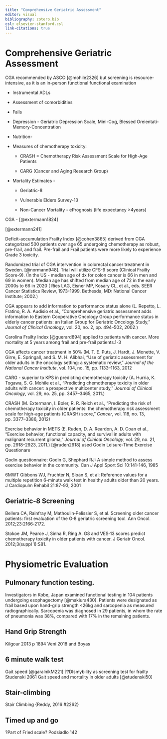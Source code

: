 ```yaml
---
title: "Comprehensive Geriatric Assessment"
editor: visual
bibliography: zotero.bib
csl: elsevier-stanford.csl
link-citations: true
---
```


# Comprehensive Geriatric Assessment

CGA recommended by ASCO [@mohile2326] but screening is resource-intensive, as it is an in-person functional functional examination

-   Instrumental ADLs

-   Assessment of comorbidities

-   Falls

-   Depression - Geriatric Depression Scale, Mini-Cog, Blessed Oreientati-Memory-Concentration

-   Nutrition-

-   Measures of chemotherapy toxicity:

    -   CRASH = Chemotherapy Risk Assessment Scale for High-Age Patients

    -   CARG (Cancer and Aging Research Group)

-   Mortality Estimates -

    -   Geriatric-8

    -   Vulnerable Elders Survey-13

    -   Non-Cancer Mortality - ePrognosis (life expectancy \>4years)

CGA - [@extermann1824]

[@extermann241]

Deficit-accumulation Frailty Index [@cohen3865] derived from CGA categorized 500 patients over age 65 undergoing chemotherapy as robust, pre-frail, and frail. Pre-frail and Frail patients were more likely to experience Grade 3 toxicity.

Randomized trial of CGA intervention in colorectal cancer treatment in Sweden. [@normann948]. Trial will utilize CFS-9 score (Clinical Frailty Score-9). (In the US - median age of dx for colon cancer is 66 in men and 69 in women). Median age has shifted from median age of 72 in the early 2000s to 66 in 2020 ( Ries LAG, Eisner MP, Kosary CL, et al., eds. SEER Cancer Statistics Review, 1973-1999. Bethesda, MD: National Cancer Institute; 2002.)

CGA appears to add information to performance status alone (L. Repetto, L. Fratino, R. A. Audisio et al., "Comprehensive geriatric assessment adds information to Eastern Cooperative Oncology Group performance status in elderly cancer patients: an Italian Group for Geriatric Oncology Study," *Journal of Clinical Oncology*, vol. 20, no. 2, pp. 494--502, 2002.)

Carolina Frailty Index [@guerard894] applied to patients with cancer. More mortality at 5 years among frail and pre-frail patients.1-3

CGA affects cancer treatment in 50% (M. T. E. Puts, J. Hardt, J. Monette, V. Girre, E. Springall, and S. M. H. Alibhai, "Use of geriatric assessment for older adults in the oncology setting: a systematic review," *Journal of the National Cancer Institute*, vol. 104, no. 15, pp. 1133--1163, 2012

CARG - superior to KPS in predicting chemotherapy toxicity (A. Hurria, K. Togawa, S. G. Mohile et al., "Predicting chemotherapy toxicity in older adults with cancer: a prospective multicenter study," *Journal of Clinical Oncology*, vol. 29, no. 25, pp. 3457--3465, 2011.)

CRASH (M. Extermann, I. Boler, R. R. Reich et al., "Predicting the risk of chemotherapy toxicity in older patients: the chemotherapy risk assessment scale for high-age patients (CRASH) score," *Cancer*, vol. 118, no. 13, pp. 3377--3386, 2012)

Exercise behavior in METS (E. Ruden, D. A. Reardon, A. D. Coan et al., "Exercise behavior, functional capacity, and survival in adults with malignant recurrent glioma," *Journal of Clinical Oncology*, vol. 29, no. 21, pp. 2918--2923, 2011.) [@ruden2918] used Godin Leisure-Time Exercise Questionare

Godin questionnaire: Godin G, Shephard RJ: A simple method to assess exercise behavior in the community. Can J Appl Sport Sci 10:141-146, 1985

6MWT Gibbons WJ, Fruchter N, Sloan S, et al: Reference values for a multiple repetition 6-minute walk test in healthy adults older than 20 years. J Cardiopulm Rehabil 21:87-93, 2001

## Geriatric-8 Screening

Bellera CA, Rainfray M, Mathoulin‐Pelissier S, et al. Screening older cancer patients: first evaluation of the G‐8 geriatric screening tool. Ann Oncol. 2012;23:2166‐2172.

Stokoe JM, Pearce J, Sinha R, Ring A. G8 and VES‐13 scores predict chemotherapy toxicity in older patients with cancer. J Geriatr Oncol. 2012;3(suppl 1):S81.

# Physiometric Evaluation

## Pulmonary function testing.

Investigators in Kobe, Japan examined functional testing in 104 patients undergoing esophagectomy [@makiura430]. Patients were designated as frail based upon hand-grip strength \<26kg and sarcopenia as measured radiographically. Sarcopenia was diagnosed in 29 patients, in whom the rate of pneumonia was 38%, compared with 17% in the remaining patients.

## Hand Grip Strength

Kilgour 2013 p 1894 Veni 2018 and Boyas

## 6 minute walk test

Gait speed [@garalnikM221] ??DIsmybility as screening test for frailty Studenski 2061 Gait speed and mortality in older adults [@studenski50]

## Stair-climbing

Stair Climbing {Reddy, 2016 #2262}

## Timed up and go

?Part of Fried scale? Podsiadlo 142
